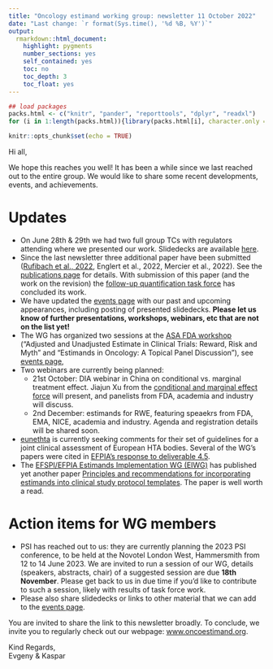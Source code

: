 ```yaml
---
title: "Oncology estimand working group: newsletter 11 October 2022"
date: "Last change: `r format(Sys.time(), '%d %B, %Y')`"
output: 
  rmarkdown::html_document:
    highlight: pygments
    number_sections: yes
    self_contained: yes
    toc: no
    toc_depth: 3
    toc_float: yes
---
```


```r
## load packages
packs.html <- c("knitr", "pander", "reporttools", "dplyr", "readxl")
for (i in 1:length(packs.html)){library(packs.html[i], character.only = TRUE)}

knitr::opts_chunk$set(echo = TRUE)
```

Hi all,

We hope this reaches you well! It has been a while since we last reached out to the entire group. We would like to share some recent developments, events, and achievements.

# Updates

- On June 28th & 29th we had two full group TCs with regulators attending where we presented our work. Slidedecks are available [here](https://oncoestimand.github.io/oncowg_webpage/docs/ha.html).
- Since the last newsletter three additional paper have been submitted ([Rufibach et al., 2022](https://arxiv.org/abs/2206.05216), Englert et al., 2022, Mercier et al., 2022). See the [publications page](https://oncoestimand.github.io/oncowg_webpage/docs/publications.html) for details. With submission of this paper (and the work on the revision) the [follow-up quantification task force](https://oncoestimand.github.io/oncowg_webpage/docs/taskforces.html#21_Quantification_of_follow-up) has concluded its work.
- We have updated the [events page](https://oncoestimand.github.io/oncowg_webpage/docs/events.html) with our past and upcoming appearances, including posting of presented slidedecks. **Please let us know of further presentations, workshops, webinars, etc that are not on the list yet!**
- The WG has organized two sessions at the [ASA FDA workshop](https://ww2.amstat.org/meetings/biop/2022/) ("Adjusted and Unadjusted Estimate in Clinical Trials: Reward, Risk and Myth" and "Estimands in Oncology: A Topical Panel Discussion"), see [events page](https://oncoestimand.github.io/oncowg_webpage/docs/events.html#20092022:_ASA_Biopharmaceutical_Section_Regulatory-Industry_Statistics_Workshop), 
- Two webinars are currently being planned:
  - 21st October: DIA webinar in China on conditional vs. marginal treatment effect. Jiajun Xu from the [conditional and marginal effect force](https://oncoestimand.github.io/oncowg_webpage/docs/taskforces.html#16_Conditional_vs_marginal_effects) will present, and panelists from FDA, academia and industry will discuss.
  - 2nd December: estimands for RWE, featuring speaekrs from FDA, EMA, NICE, academia and industry. Agenda and registration details will be shared soon.
- [eunethta](https://www.eunethta.eu/) is currently seeking comments for their set of guidelines for a joint clinical assessment of European HTA bodies. Several of the WG's papers were cited in [EFPIA's response to deliverable 4.5](https://www.eunethta.eu/d4-5/).
- The [EFSPI/EFPIA Estimands Implementation WG (EIWG)](https://www.efspi.org/EFSPI/Working_Groups/EFSPI_EFPIA_EIWG.aspx) has published yet another paper [Principles and recommendations for incorporating estimands into clinical study protocol templates](https://trialsjournal.biomedcentral.com/articles/10.1186/s13063-022-06515-2). The paper is well worth a read.

# Action items for WG members
- PSI has reached out to us: they are currently planning the 2023 PSI conference, to be held at the Novotel London West, Hammersmith from 12 to 14 June 2023. We are invited to run a session of our WG, details (speakers, abstracts, chair) of a suggested session are due **18th November**. Please get back to us in due time if you'd like to contribute to such a session, likely with results of task force work.
- Please also share slidedecks or links to other material that we can add to the [events page](https://oncoestimand.github.io/oncowg_webpage/docs/events.html).

You are invited to share the link to this newsletter broadly. To conclude, we invite you to regularly check out our webpage: [www.oncoestimand.org](http://www.oncoestimand.org).

Kind Regards,<br>
Evgeny & Kaspar